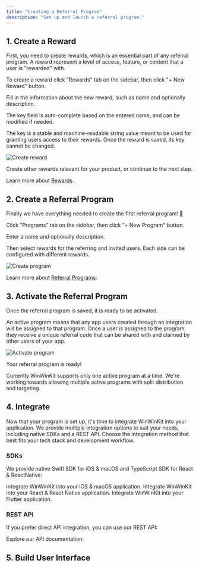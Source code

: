 ```yaml
---
title: "Creating a Referral Program"
description: "Set up and launch a referral program."
---
```



<Moved />


## 1. Create a Reward

First, you need to create rewards, which is an essential part of any referral program.
A reward represent a level of access, feature, or content that a user is "rewarded" with.

To create a reward click "Rewards" tab on the sidebar, then click "+ New Reward" button.

Fill in the information about the new reward, such as name and optionally description.

The key field is auto-complete based on the entered name, and can be modified if needed.

The key is a stable and machine-readable string value meant to be used for granting users access to their rewards. Once the reward is saved, its key cannot be changed.

![Create reward](/images/create-reward.png)

Create other rewards relevant for your product, or continue to the next step.

Learn more about [Rewards](/features/rewards/introduction).

## 2. Create a Referral Program

Finally we have everything needed to create the first referral program! 🎉

Click "Programs" tab on the sidebar, then click "+ New Program" button.

Enter a name and optionally description.

Then select rewards for the referring and invited users. Each side can be configured with different rewards.

![Create program](/images/create-program.png)

Learn more about [Referral Programs](/features/referrals).

## 3. Activate the Referral Program

Once the referral program is saved, it is ready to be activated.

An active program means that any app users created through an integration will be assigned to that program.
Once a user is assigned to the program, they receive a unique referral code that can be shared with and claimed by other users of your app.

![Activate program](/images/activate-program.png)

<Check>Your referral program is ready!</Check>

<Info>
  Currently WinWinKit supports only one active program at a time. We're working
  towards allowing multiple active programs with split distribution and
  targeting.
</Info>

## 4. Integrate

Now that your program is set up, it's time to integrate WinWinKit into your application.
We provide multiple integration options to suit your needs, including native SDKs and a REST API.
Choose the integration method that best fits your tech stack and development workflow.

### SDKs

We provide native Swift SDK for iOS & macOS and TypeScript SDK for React & ReactNative:

<CardGroup>
  <Card title="Swift SDK" icon="swift" href="/integrations/swift-sdk">
    Integrate WinWinKit into your iOS & macOS application.
  </Card>
  <Card title="TypeScript SDK" icon="js" href="/integrations/typescript-sdk">
    Integrate WinWinKit into your React & React Native application.
  </Card>
  <Card title="Dart SDK" icon="dart-lang" href="/integrations/dart-sdk">
    Integrate WinWinKit into your Flutter application.
  </Card>
</CardGroup>

### REST API

If you prefer direct API integration, you can use our REST API:

<Card title="API Reference" icon="code" href="/api-reference/introduction">
  Explore our API documentation.
</Card>

## 5. Build User Interface

<SDKNoUIWarning />
